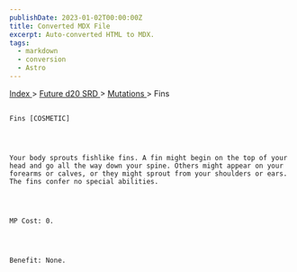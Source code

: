 ```yaml
---
publishDate: 2023-01-02T00:00:00Z
title: Converted MDX File
excerpt: Auto-converted HTML to MDX.
tags:
  - markdown
  - conversion
  - Astro
---
```


[
Index
](-index) >
[
Future d20 SRD
](future-d20-srd-index) >
[
Mutations
](future-d20-srd-mutations-index) > Fins

##

    Fins [COSMETIC]




    Your body sprouts fishlike fins. A fin might begin on the top of your head and go all the way down your spine. Others might appear on your forearms or calves, or they might sprout from your shoulders or ears. The fins confer no special abilities.




    MP Cost: 0.




    Benefit: None.
